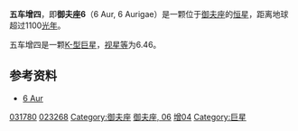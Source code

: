 {{Starbox begin |
   name=五车增四（御夫座6）<br>6 Aurigae }}
{{Starbox observe |
  epoch=J2000 |
  ra=05<sup>h</sup> 00<sup>m</sup> 23,2153<sup>s</sup> |
  dec= +39° 39′ 16,751″ |
  appmag_v=6.46 |
  constell= [[御夫座|御夫座]] | 
  星官=[[五车|五车]] ([[毕宿|毕宿]])}}
{{Starbox character |
 class=K5III C ~ |
 r-i =  |
 v-r =  |
 b-v = |
 u-b = |
 variable= }}
{{Starbox astrometry |
  radial_v=-23,9 ± 2 |
  prop_mo_ra=0,77 ± 0,93 |
  prop_mo_dec=-2,73 ± 0,54  |
  parallax=2.97 |
  p_error= 0.70 |
  absmag_v=-1,45 }}
{{Starbox catalog |
  names=GCRV 2951, HR 1602, PPM 69818, AG +39 568, GSC 02899-02009, IRAS 04569+3934, SAO 57560, BD +39 1134, HD 31780, IRC +40107, DO 10927, HIC 23268, LF 7 +39 22, TYC 2899-2009-1, GC 6086, HIP 23268, 2MASS J05002321+3939168
 }}
{{Starbox reference |
  Simbad=HD+31780
| ARICNS =  }}
{{Starbox end}}
'''五车增四'''，即'''御夫座6'''（6 Aur, 6 Aurigae）是一颗位于[[御夫座|御夫座]]的[[恒星|恒星]]，距离地球超过1100[[光年|光年]]。

五车增四是一颗[[恒星光谱|K-型]][[巨星|巨星]]，[[视星等|视星等]]为6.46。

==参考资料==
*[http://simbad.u-strasbg.fr/simbad/sim-id?Ident=HD+31780 6 Aur]{{Wayback|url=http://simbad.u-strasbg.fr/simbad/sim-id?Ident=HD+31780 |date=20160315121346 }}

{{Stars of Auriga}}
{{星官|五车|5|19}}
[[Category:HD和HDE天體|031780]]
[[Category:HIP天體|023268]]
[[Category:御夫座|Category:御夫座]]
[[Category:佛氏天體|御夫座, 06]]
[[Category:五车_(星官)|增04]]
[[Category:巨星|Category:巨星]]